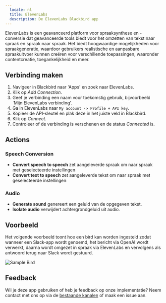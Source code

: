```yaml
---
  locale: nl
  title: ElevenLabs
  description: De ElevenLabs Blackbird app
---
```


<LinkCard title="View on Github" target="_blank" href="https://github.com/bb-io/ElevenLabs" icon="github" />
 
  
ElevenLabs is een geavanceerd platform voor spraaksynthese en -conversie dat geavanceerde tools biedt voor het omzetten van tekst naar spraak en spraak naar spraak. Het biedt hoogwaardige mogelijkheden voor spraakgeneratie, waardoor gebruikers realistische en aanpasbare spraakuitvoer kunnen creëren voor verschillende toepassingen, waaronder contentcreatie, toegankelijkheid en meer.
  
## Verbinding maken

1.  Navigeer in Blackbird naar 'Apps' en zoek naar ElevenLabs.
2.  Klik op _Add Connection_.
3.  Geef je verbinding een naam voor toekomstig gebruik, bijvoorbeeld 'Mijn ElevenLabs verbinding'.
4.  Ga in ElevenLabs naar `My account -> Profile + API key`.
5.  Kopieer de API-sleutel en plak deze in het juiste veld in Blackbird.
6.  Klik op _Connect_.
7.  Controleer of de verbinding is verschenen en de status _Connected_ is.
  
## Actions  
  
### Speech Conversion

-   **Convert speech to speech** zet aangeleverde spraak om naar spraak met geselecteerde instellingen
-   **Convert text to speech** zet aangeleverde tekst om naar spraak met geselecteerde instellingen
  
### Audio

- **Generate sound** genereert een geluid van de opgegeven tekst.
- **Isolate audio** verwijdert achtergrondgeluid uit audio.


## Voorbeeld  
  
Het volgende voorbeeld toont hoe een bird kan worden ingesteld zodat wanneer een Slack-app wordt genoemd, het bericht via OpenAI wordt verwerkt, daarna wordt omgezet in spraak via ElevenLabs en vervolgens als antwoord terug naar Slack wordt gestuurd.

![Sample Bird](https://github.com/bb-io/ElevenLabs/assets/137277669/26345195-1715-4719-92a6-f41bd6bf60ac)
  
## Feedback  
  
Wil je deze app gebruiken of heb je feedback op onze implementatie? Neem contact met ons op via de [bestaande kanalen](https://www.blackbird.io/) of maak een issue aan.
